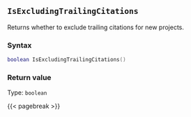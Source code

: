 ## `IsExcludingTrailingCitations`

Returns whether to exclude trailing citations for new projects.

### Syntax {-}

``` .lua
boolean IsExcludingTrailingCitations()
```


### Return value {-}

Type: `boolean`


{{< pagebreak >}}